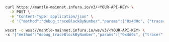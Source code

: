 
<Tabs>
  <TabItem value="curl" label="curl" default>

```bash
curl https://mantle-mainnet.infura.io/v3/<YOUR-API-KEY> \
  -X POST \
  -H "Content-Type: application/json" \
  -d '{"method":"debug_traceBlockByNumber","params":["0x4d0c", {"tracer": "callTracer"}],"id":1,"jsonrpc":"2.0"}'
```
  </TabItem>
  <TabItem value="WSS" label="WSS" >

```bash
wscat -c wss://mantle-mainnet.infura.io/ws/v3/<YOUR-API-KEY> \
-x '{"method":"debug_traceBlockByNumber","params":["0x4d0c", {"tracer": "callTracer"}],"id":1,"jsonrpc":"2.0"}'
```

  </TabItem>
</Tabs>